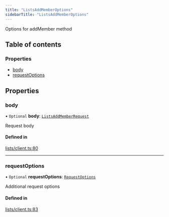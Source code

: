 ```yaml
---
title: "ListsAddMemberOptions"
sidebarTitle: "ListsAddMemberOptions"
---
```


Options for addMember method

## Table of contents

### Properties

- [body](/xdks/typescript/reference/interfaces/ListsAddMemberOptions#body)
- [requestOptions](/xdks/typescript/reference/interfaces/ListsAddMemberOptions#requestoptions)

## Properties

### body

• `Optional` **body**: [`ListsAddMemberRequest`](/xdks/typescript/reference/interfaces/ListsAddMemberRequest)

Request body

#### Defined in

[lists/client.ts:80](https://github.com/xdevplatform/xdk/blob/298ca9350d035e40e7c8ee0753c50052819a41e2/xdk/typescript/src/lists/client.ts#L80)

___

### requestOptions

• `Optional` **requestOptions**: [`RequestOptions`](/xdks/typescript/reference/interfaces/RequestOptions)

Additional request options

#### Defined in

[lists/client.ts:83](https://github.com/xdevplatform/xdk/blob/298ca9350d035e40e7c8ee0753c50052819a41e2/xdk/typescript/src/lists/client.ts#L83)
